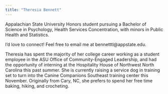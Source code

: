 ```yaml
---
title: "Theresia Bennett"
---
```




Appalachian State University Honors student pursuing a Bachelor of Science in Psychology, Health Services Concentration, with minors in Public Health and Statistics.

I'd love to connect! Feel free to email me at bennetttl@appstate.edu.


Theresia has spent the majority of her college career working as a student employee in the ASU Office of Community-Engaged Leadership, and had the opportunity of interning at the Hospitality House of Northwest North Carolina this past summer. She is currently raising a service dog in training set to turn into the Canine Companions Southeast training center this November. Originally from Cary, NC, she prefers to spend her free time baking, hiking, and crocheting.

